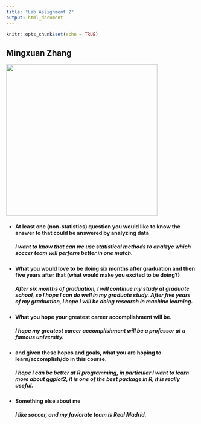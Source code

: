 ---
title: "Lab Assignment 2"
output: html_document
---

```{r setup, include=FALSE}
knitr::opts_chunk$set(echo = TRUE)
```

## Mingxuan Zhang
![](C:\Users\Mingxuan\Desktop\stat 2600\Mingxuan.jpg){width=400px}



* #### At least one (non-statistics) question you would like to know the answer to that could be answered by analyzing data
##### I want to know that can we use statistical methods to analzye which soccer team will perform better in one match.

* #### What you would love to be doing six months after graduation and then five years after that (what would make you excited to be doing?)
##### After six months of graduation, I will continue my study at graduate school, so I hope I can do well in my graduate study. After five years of my graduation, I hope I will be doing research in machine learning.

* #### What you hope your greatest career accomplishment will be.
##### I hope my greatest career accomplishment will be a professor at a famous university.

* #### and given these hopes and goals, what you are hoping to learn/accomplish/do in this course.
##### I hope I can be better at R programming, in particular I want to learn more about ggplot2, it is one of the best package in R, it is really useful.

* #### Something else about me
##### I like soccer, and my faviorate team is Real Madrid.
